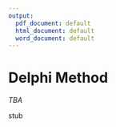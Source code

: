 ```yaml
---
output:
  pdf_document: default
  html_document: default
  word_document: default
---
```



# Delphi Method
*TBA*

stub
